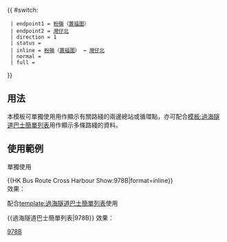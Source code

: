 {{Error|錯誤：此模板已停用。請見[[Template:HK Bus Route Cross Harbour/doc]]。}}{{ #switch: {{{format|}}}
  | endpoint1 = [[粉嶺]]（[[置福圍]]）
  | endpoint2 = [[灣仔北公共運輸交匯處|灣仔北]]
  | direction = 1
  | status = {{HK Bus Status|M}}
  | inline = [[粉嶺]]（[[置福圍]]） → [[灣仔北公共運輸交匯處|灣仔北]]
  | normal =
  | full =
}}<noinclude>
==用法==
本模板可單獨使用用作顯示有關路綫的兩邊總站或循環點，亦可配合[[模板:過海隧道巴士簡單列表]]用作顯示多條路綫的資料。

==使用範例==
;單獨使用
<nowiki>{{HK Bus Route Cross Harbour Show:978B|format=inline}}</nowiki><br>
效果：{{HK Bus Route Cross Harbour Show:978B|format=inline}}

;配合[[template:過海隧道巴士簡單列表]]使用
<nowiki>{{過海隧道巴士簡單列表|978B}}</nowiki>
效果：{{過海隧道巴士簡單列表|978B}}
[[Category:過海隧道巴士路線模板|978B]]</noinclude>